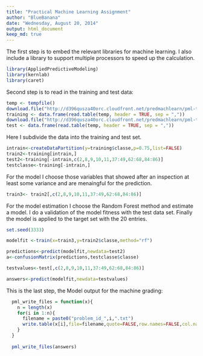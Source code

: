 ```yaml
---
title: "Practical Machine Learning Assignment"
author: "BlueBanana"
date: "Wednesday, August 20, 2014"
output: html_document
keep_md: true
---
```

The first step is to embed the relevant libraries for machine learning. I also include a library to support multiple processors to speed up the calculation.

```r
library(AppliedPredictiveModeling)
library(kernlab)
library(caret)
```

Second step is to read in the training and test data:
```r
temp <- tempfile()
download.file("http://d396qusza40orc.cloudfront.net/predmachlearn/pml-training.csv",temp)
training <- data.frame(read.table(temp, header = TRUE, sep = ","))
download.file("http://d396qusza40orc.cloudfront.net/predmachlearn/pml-testing.csv",temp)
test <- data.frame(read.table(temp, header = TRUE, sep = ","))
```

Here I subdivide the data into the training and test set.

```r
intrain<-createDataPartition(y=training$classe,p=0.75,list=FALSE)
train2<-training[intrain,]
test2<-training[-intrain,c(2,8,9,10,11,37:49,62:68,84:86)]
testclasse<-training[-intrain,]
```
For the model I choose those variables that showed after an inspection at least some variance and are menaingful for the prediction.

```r
train3<- train2[,c(2,8,9,10,11,37:49,62:68,84:86)]
```
For the model estimation I choose the Random Forest method and estimate a model. I do a validation of the model fitness with the test data set.
Finally the model is applied to the target set with the 20 entries. 
```r
set.seed(3333)

modelfit <-train(x=train3,y=train2$classe,method="rf")

predictions<-predict(modelfit,newdata=test2)
a<-confusionMatrix(predictions,testclasse$classe)

testvalues<-test[,c(2,8,9,10,11,37:49,62:68,84:86)]

answers<-predict(modelfit,newdata=testvalues)
```

This is the last step, the Model output for the machine grading:
```r
  pml_write_files = function(x){
    n = length(x)
    for(i in 1:n){
      filename = paste0("problem_id_",i,".txt")
      write.table(x[i],file=filename,quote=FALSE,row.names=FALSE,col.names=FALSE)
    }
  }
  
  pml_write_files(answers)

```